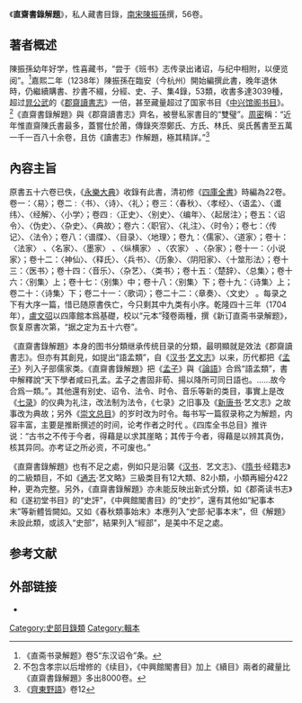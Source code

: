 《'''直齋書錄解題'''》，私人藏書目錄，[[南宋|南宋]][[陳振孫|陳振孫]]撰，56卷。

==著者概述==
陳振孫幼年好学，性喜藏书，“尝于《班书》志传录出诸诏，与纪中相附，以便览阅”。<ref>《直斋书录解题》卷5“东汉诏令”条。</ref>嘉熙二年（1238年）陳振孫在臨安（今杭州）開始編撰此書，晚年退休時，仍繼續購書、抄書不綴，分經、史、子、集4錄，53類，收書多達3039種，超过[[晁公武|晁公武]]的《[[郡齋讀書志|郡齋讀書志]]》一倍，甚至藏量超过了国家书目《[[中兴馆阁书目|中兴馆阁书目]]》。<ref>不包含孝宗以后增修的《续目》，《中興館閣書目》加上《續目》兩者的藏量比《直齋書錄解題》多出8000卷。</ref>《直齋書錄解題》與《郡齋讀書志》齊名，被譽私家書目的“雙璧”。[[周密|周密]]稱：“近年惟直齋陳氏書最多，蓋嘗仕於莆，傳錄夾漈鄭氏、方氏、林氏、吳氏舊書至五萬一千一百八十余卷，且仿《讀書志》作解題，極其精詳。”<ref>《[[齊東野語|齊東野語]]》卷12</ref>

==內容主旨==
原書五十六卷已佚，《[[永樂大典|永樂大典]]》收錄有此書，清初修《[[四庫全書|四庫全書]]》時編為22卷。卷一：〈易〉；卷二 :〈书〉、〈诗〉、〈礼〉；卷三：〈春秋〉、〈孝经〉、〈语孟〉、〈谶纬〉、〈经解〉、〈小学〉；卷四 :〈正史〉、〈别史〉、〈编年〉、〈起居注〉；卷五：〈诏令〉、〈伪史〉、〈杂史〉、〈典故〉；卷六：〈职官〉、〈礼注〉、〈时令〉；卷七：〈传记〉、〈法令〉；卷八：〈谱牒〉、〈目录〉、〈地理〉；卷九：〈儒家〉、〈道家〉；卷十：〈法家〉 、〈名家〉、〈墨家〉 、〈纵横家〉 、〈农家〉 、〈杂家〉；卷十一：〈小说家〉；卷十二：〈神仙〉、〈释氏〉、〈兵书〉、〈历象〉、〈阴阳家〉、〈十筮形法〉；卷十三：〈医书〉；卷十四：〈音乐〉、〈杂艺〉、〈类书〉；卷十五：〈楚辞〉、〈总集〉；卷十六：〈别集〉上；卷十七：〈别集〉中；卷十八：〈别集〉下；卷十九：〈诗集〉上；卷二十：〈诗集〉下；卷二十一：〈歌词〉；卷二十二：〈章奏〉、〈文史〉 。每录之下有大序一篇，惜已随原書佚亡，今只剩其中九类有小序。乾隆四十三年（1704年），[[盧文弨|盧文弨]]以四庫館本爲基礎，校以“元本”殘卷兩種，撰《新订直斋书录解题》，恢复原書次第，“据之定为五十六卷”。 

《直齋書錄解題》本身的图书分類继承传统目录的分類，最明顯就是效法《郡齋讀書志》。但亦有其創見，如提出“語孟類”，自《[[汉书|汉书]]·[[艺文志|艺文志]]》以来，历代都把《[[孟子|孟子]]》列入子部儒家类。《直齋書錄解題》把《[[孟子|孟子]]》與《[[論語|論語]]》合爲“語孟類”，書中解釋說“天下學者咸曰孔孟。孟子之書固非荀、揚以降所可同日語也。……故今合爲一類。”。其他還有别史、诏令、法令、时令、音乐等新的类目，事實上是改《[[七录|七录]]》的仪典为礼注，改法制为法令，《七录》之旧事及《[[新唐书|新唐书]]·艺文志》之故事改为典故；另外《[[崇文总目|崇文总目]]》的岁时改为时令。每书写一篇叙录称之为解题，内容丰富，主要是推断撰述的时间，论考作者之时代 。《四库全书总目》推许说：“古书之不传于今者，得藉是以求其崖略；其传于今者，得藉是以辨其真伪，核其异同。亦考证之所必资，不可废也。”

《直齋書錄解題》也有不足之處，例如只是沿襲《[[汉书|汉书]]．艺文志》、《[[隋书|隋书]]·经籍志》的二級類目，不如《[[通志|通志]]·艺文略》三級类目有12大類、82小類，小類再細分422种，更為完整。另外，《直齋書錄解題》亦未能反映出新式分類，如《郡斋读书志》和《遂初堂书目》的“史評”，《中興館閣書目》的“史抄”，還有其他如“紀事本末”等新體皆闕如。又如《春秋類事始末》本應列入“史部·紀事本末”，但《解題》未設此類，或該入“史部”，結果列入“經部”，是美中不足之處。

== 参考文献 ==
{{Reflist}}

== 外部链接 ==
* {{Wikisource-inline}}

[[Category:史部目錄類|Category:史部目錄類]]
[[Category:輯本|Category:輯本]]